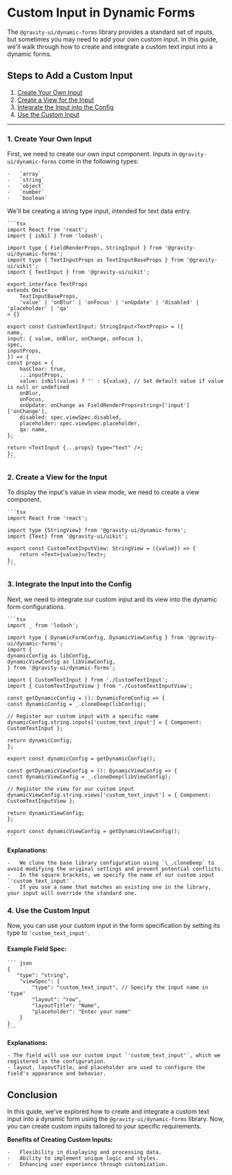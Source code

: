 
<Meta title="Docs/Custom input" />

# Custom Input in Dynamic Forms

The `@gravity-ui/dynamic-forms` library provides a standard set of inputs, but sometimes you may need to add your own custom input. In this guide, we'll walk through how to create and integrate a custom text input into a dynamic forms.

## Steps to Add a Custom Input

1. [Create Your Own Input](#1-create-your-own-input)
2. [Create a View for the Input](#2-create-a-view-for-the-input)
3. [Integrate the Input into the Config](#3-integrate-the-input-into-the-config)
4. [Use the Custom Input](#4-use-the-custom-input)

---

### 1. Create Your Own Input

First, we need to create our own input component. Inputs in `@gravity-ui/dynamic-forms` come in the following types:

    -   `array`
    -   `string`
    -   `object`
    -   `number`
    -   `boolean`

We'll be creating a string type input, intended for text data entry.

    ```tsx
    import React from 'react';
    import { isNil } from 'lodash';

    import type { FieldRenderProps, StringInput } from '@gravity-ui/dynamic-forms';
    import type { TextInputProps as TextInputBaseProps } from '@gravity-ui/uikit';
    import { TextInput } from '@gravity-ui/uikit';

    export interface TextProps
    extends Omit<
        TextInputBaseProps,
        'value' | 'onBlur' | 'onFocus' | 'onUpdate' | 'disabled' | 'placeholder' | 'qa'
    > {}

    export const CustomTextInput: StringInput<TextProps> = ({
    name,
    input: { value, onBlur, onChange, onFocus },
    spec,
    inputProps,
    }) => {
    const props = {
        hasClear: true,
        ...inputProps,
        value: isNil(value) ? '' : ${value}, // Set default value if value is null or undefined
        onBlur,
        onFocus,
        onUpdate: onChange as FieldRenderProps<string>['input']['onChange'],
        disabled: spec.viewSpec.disabled,
        placeholder: spec.viewSpec.placeholder,
        qa: name,
    };

    return <TextInput {...props} type="text" />;
    };
    ```

### 2. Create a View for the Input

To display the input's value in view mode, we need to create a view component.

    ```tsx
    import React from 'react';

    import type {StringView} from '@gravity-ui/dynamic-forms';
    import {Text} from '@gravity-ui/uikit';

    export const CustomTextInputView: StringView = ({value}) => {
        return <Text>{value}</Text>;
    };
    ```

### 3. Integrate the Input into the Config

Next, we need to integrate our custom input and its view into the dynamic form configurations.

    ```tsx
    import _ from 'lodash';

    import type { DynamicFormConfig, DynamicViewConfig } from '@gravity-ui/dynamic-forms';
    import {
    dynamicConfig as libConfig,
    dynamicViewConfig as libViewConfig,
    } from '@gravity-ui/dynamic-forms';

    import { CustomTextInput } from './CustomTextInput';
    import { CustomTextInputView } from './CustomTextInputView';

    const getDynamicConfig = (): DynamicFormConfig => {
    const dynamicConfig = _.cloneDeep(libConfig);

    // Register our custom input with a specific name
    dynamicConfig.string.inputs['custom_text_input'] = { Component: CustomTextInput };

    return dynamicConfig;
    };

    export const dynamicConfig = getDynamicConfig();

    const getDynamicViewConfig = (): DynamicViewConfig => {
    const dynamicViewConfig = _.cloneDeep(libViewConfig);

    // Register the view for our custom input
    dynamicViewConfig.string.views['custom_text_input'] = { Component: CustomTextInputView };

    return dynamicViewConfig;
    };

    export const dynamicViewConfig = getDynamicViewConfig();
    ```

**Explanations:**

    -   We clone the base library configuration using `\_.cloneDeep` to avoid modifying the original settings and prevent potential conflicts.
    -   In the square brackets, we specify the name of our custom input `'custom_text_input'`.
    -   If you use a name that matches an existing one in the library, your input will override the standard one.

### 4. Use the Custom Input

Now, you can use your custom input in the form specification by setting its type to `'custom_text_input'`.

#### Example Field Spec:

    ``` json
    {
       "type": "string",
        "viewSpec": {
            "type": "custom_text_input", // Specify the input name in 'type'
            "layout": "row",
            "layoutTitle": "Name",
            "placeholder": "Enter your name"
        }
    }
    ```

**Explanations:**

    - The field will use our custom input `'custom_text_input'`, which we registered in the configuration.
    - layout, layoutTitle, and placeholder are used to configure the field's appearance and behavior.

## Conclusion

In this guide, we've explored how to create and integrate a custom text input into a dynamic form using the `@gravity-ui/dynamic-forms` library. Now, you can create custom inputs tailored to your specific requirements.

**Benefits of Creating Custom Inputs:**

    -   Flexibility in displaying and processing data.
    -   Ability to implement unique logic and styles.
    -   Enhancing user experience through customization.
